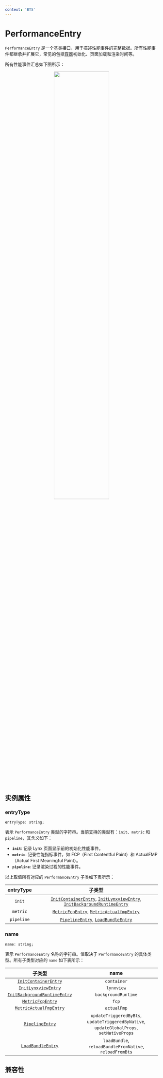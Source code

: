 ```yaml
---
context: 'BTS'
---
```



# PerformanceEntry

`PerformanceEntry` 是一个基类接口，用于描述性能事件的完整数据。所有性能事件都继承并扩展它，常见的包括[容器](/guide/spec#container)初始化、页面加载和渲染时间等。

所有性能事件汇总如下图所示：

<center>
  <img
    width="60%"
    src="https://lf-lynx.tiktok-cdns.com/obj/lynx-artifacts-oss-sg/lynx-website/assets/doc/performance-entry.png"
  />
</center>

## 实例属性

### entryType

```tsx
entryType: string;
```

表示 `PerformanceEntry` 类型的字符串。当前支持的类型有：`init`、`metric` 和 `pipeline`，其含义如下：

- **`init`**: 记录 Lynx 页面显示前的初始化性能事件。
- **`metric`**: 记录性能指标事件，如 FCP（First Contentful Paint）和 ActualFMP（Actual First Meaningful Paint）。
- **`pipeline`**: 记录渲染过程的性能事件。

以上取值所有对应的 `PerformanceEntry` 子类如下表所示：

| entryType  |                                                                                                       子类型                                                                                                        |
| :--------: | :-----------------------------------------------------------------------------------------------------------------------------------------------------------------------------------------------------------------: |
|   `init`   | [`InitContainerEntry`](./performance-entry/init-container-entry), [`InitLynxviewEntry`](./performance-entry/init-lynxview-entry), [`InitBackgroundRuntimeEntry`](./performance-entry/init-background-runtime-entry) |
|  `metric`  |                                           [`MetricFcpEntry`](./performance-entry/metric-fcp-entry), [`MetricActualfmpEntry`](./performance-entry/metric-actual-fmp-entry)                                           |
| `pipeline` |                                                  [`PipelineEntry`](./performance-entry/pipeline-entry), [`LoadBundleEntry`](./performance-entry/load-bundle-entry)                                                  |

### name

```tsx
name: string;
```

表示 `PerformanceEntry` 名称的字符串。值取决于 `PerformanceEntry` 的具体类型。所有子类型对应的 `name` 如下表所示：

|                                      子类型                                       |                                           name                                           |
| :-------------------------------------------------------------------------------: | :--------------------------------------------------------------------------------------: |
|         [`InitContainerEntry`](./performance-entry/init-container-entry)          |                                       `container`                                        |
|          [`InitLynxviewEntry`](./performance-entry/init-lynxview-entry)           |                                        `lynxview`                                        |
| [`InitBackgroundRuntimeEntry`](./performance-entry/init-background-runtime-entry) |                                   `backgroundRuntime`                                    |
|             [`MetricFcpEntry`](./performance-entry/metric-fcp-entry)              |                                          `fcp`                                           |
|       [`MetricActualFmpEntry`](./performance-entry/metric-actual-fmp-entry)       |                                       `actualFmp`                                        |
|               [`PipelineEntry`](./performance-entry/pipeline-entry)               | `updateTriggeredByBts`, `updateTriggeredByNative`, `updateGlobalProps`, `setNativeProps` |
|            [`LoadBundleEntry`](./performance-entry/load-bundle-entry)             |                 `loadBundle`, `reloadBundleFromNative`, `reloadFromBts`                  |

## 兼容性


<LegacyCompatTable metadata="lynx-api/performance-api/performance-entry" />
